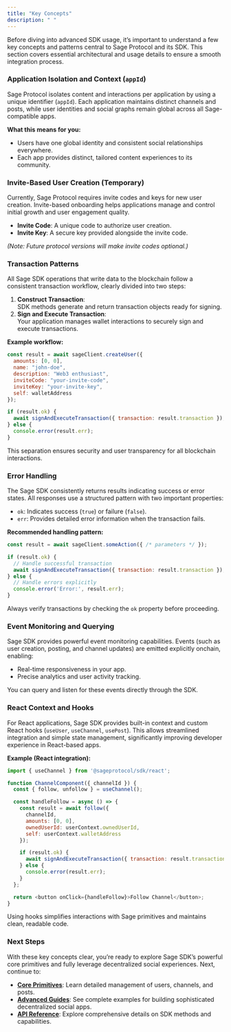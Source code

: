 ```yaml
---
title: "Key Concepts"
description: " "
---
```


Before diving into advanced SDK usage, it’s important to understand a few key concepts and patterns central to Sage Protocol and its SDK. This section covers essential architectural and usage details to ensure a smooth integration process.

### Application Isolation and Context (`appId`)

Sage Protocol isolates content and interactions per application by using a unique identifier (`appId`). Each application maintains distinct channels and posts, while user identities and social graphs remain global across all Sage-compatible apps.

**What this means for you:**

- Users have one global identity and consistent social relationships everywhere.
- Each app provides distinct, tailored content experiences to its community.

### Invite-Based User Creation (Temporary)

Currently, Sage Protocol requires invite codes and keys for new user creation. Invite-based onboarding helps applications manage and control initial growth and user engagement quality.

- **Invite Code**: A unique code to authorize user creation.
- **Invite Key**: A secure key provided alongside the invite code.

_(Note: Future protocol versions will make invite codes optional.)_

### Transaction Patterns

All Sage SDK operations that write data to the blockchain follow a consistent transaction workflow, clearly divided into two steps:

1. **Construct Transaction**:\
   SDK methods generate and return transaction objects ready for signing.
2. **Sign and Execute Transaction**:\
   Your application manages wallet interactions to securely sign and execute transactions.

**Example workflow:**

```javascript
const result = await sageClient.createUser({
  amounts: [0, 0],
  name: "john-doe",
  description: "Web3 enthusiast",
  inviteCode: "your-invite-code",
  inviteKey: "your-invite-key",
  self: walletAddress
});

if (result.ok) {
  await signAndExecuteTransaction({ transaction: result.transaction });
} else {
  console.error(result.err);
}
```

This separation ensures security and user transparency for all blockchain interactions.

### Error Handling

The Sage SDK consistently returns results indicating success or error states. All responses use a structured pattern with two important properties:

- `ok`: Indicates success (`true`) or failure (`false`).
- `err`: Provides detailed error information when the transaction fails.

**Recommended handling pattern:**

```javascript
const result = await sageClient.someAction({ /* parameters */ });

if (result.ok) {
  // Handle successful transaction
  await signAndExecuteTransaction({ transaction: result.transaction });
} else {
  // Handle errors explicitly
  console.error('Error:', result.err);
}
```

Always verify transactions by checking the `ok` property before proceeding.

### Event Monitoring and Querying

Sage SDK provides powerful event monitoring capabilities. Events (such as user creation, posting, and channel updates) are emitted explicitly onchain, enabling:

- Real-time responsiveness in your app.
- Precise analytics and user activity tracking.

You can query and listen for these events directly through the SDK.

### React Context and Hooks

For React applications, Sage SDK provides built-in context and custom React hooks (`useUser`, `useChannel`, `usePost`). This allows streamlined integration and simple state management, significantly improving developer experience in React-based apps.

**Example (React integration):**

```javascript
import { useChannel } from '@sageprotocol/sdk/react';

function ChannelComponent({ channelId }) {
  const { follow, unfollow } = useChannel();

  const handleFollow = async () => {
    const result = await follow({
      channelId,
      amounts: [0, 0],
      ownedUserId: userContext.ownedUserId,
      self: userContext.walletAddress
    });

    if (result.ok) {
      await signAndExecuteTransaction({ transaction: result.transaction });
    } else {
      console.error(result.err);
    }
  };

  return <button onClick={handleFollow}>Follow Channel</button>;
}
```

Using hooks simplifies interactions with Sage primitives and maintains clean, readable code.

### Next Steps

With these key concepts clear, you’re ready to explore Sage SDK’s powerful core primitives and fully leverage decentralized social experiences. Next, continue to:

- [**Core Primitives**](#): Learn detailed management of users, channels, and posts.
- [**Advanced Guides**](#): See complete examples for building sophisticated decentralized social apps.
- [**API Reference**](#): Explore comprehensive details on SDK methods and capabilities.